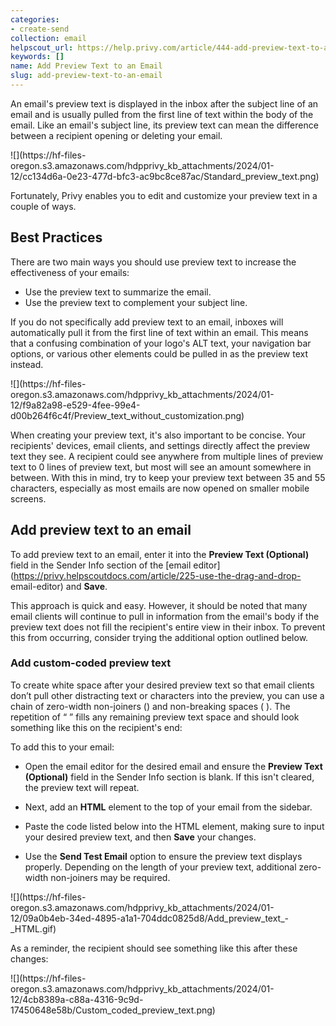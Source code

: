 ```yaml
---
categories:
- create-send
collection: email
helpscout_url: https://help.privy.com/article/444-add-preview-text-to-an-email
keywords: []
name: Add Preview Text to an Email
slug: add-preview-text-to-an-email
---
```

An email's preview text is displayed in the inbox after the subject line of an
email and is usually pulled from the first line of text within the body of the
email. Like an email's subject line, its preview text can mean the difference
between a recipient opening or deleting your email.

![](https://hf-files-
oregon.s3.amazonaws.com/hdpprivy_kb_attachments/2024/01-12/cc134d6a-0e23-477d-bfc3-ac9bc8ce87ac/Standard_preview_text.png)

Fortunately, Privy enables you to edit and customize your preview text in a
couple of ways.

## Best Practices

There are two main ways you should use preview text to increase the
effectiveness of your emails:

  * Use the preview text to summarize the email.
  * Use the preview text to complement your subject line.

If you do not specifically add preview text to an email, inboxes will
automatically pull it from the first line of text within an email. This means
that a confusing combination of your logo's ALT text, your navigation bar
options, or various other elements could be pulled in as the preview text
instead.

![](https://hf-files-
oregon.s3.amazonaws.com/hdpprivy_kb_attachments/2024/01-12/f9a82a98-e529-4fee-99e4-d00b264f6c4f/Preview_text_without_customization.png)

When creating your preview text, it's also important to be concise. Your
recipients' devices, email clients, and settings directly affect the preview
text they see. A recipient could see anywhere from multiple lines of preview
text to 0 lines of preview text, but most will see an amount somewhere in
between. With this in mind, try to keep your preview text between 35 and 55
characters, especially as most emails are now opened on smaller mobile
screens.

## Add preview text to an email

To add preview text to an email, enter it into the **Preview Text (Optional)**
field in the Sender Info section of the [email
editor](https://privy.helpscoutdocs.com/article/225-use-the-drag-and-drop-
email-editor) and **Save**.

This approach is quick and easy. However, it should be noted that many email
clients will continue to pull in information from the email's body if the
preview text does not fill the recipient's entire view in their inbox. To
prevent this from occurring, consider trying the additional option outlined
below.

### Add custom-coded preview text

To create white space after your desired preview text so that email clients
don’t pull other distracting text or characters into the preview, you can use
a chain of zero-width non-joiners (‌&zwnj;) and non-breaking spaces (&nbsp;).
The repetition of “‌&zwnj;&nbsp;” fills any remaining preview text space and
should look something like this on the recipient's end:

To add this to your email:

  * Open the email editor for the desired email and ensure the **Preview Text (Optional)** field in the Sender Info section is blank. If this isn't cleared, the preview text will repeat. 
  * Next, add an **HTML** element to the top of your email from the sidebar. 
  * Paste the code listed below into the HTML element, making sure to input your desired preview text, and then **Save** your changes. 

    
    
    <div style="display: none; max-height: 0px; overflow: hidden;">
    Your preview text here. 
    </div>
    
    <!-- Insert &zwnj;&nbsp; hack after hidden preview text -->
    <div style="display: none; max-height: 0px; overflow: hidden;">
    &nbsp;&zwnj;&nbsp;&zwnj;&nbsp;&zwnj;&nbsp;&zwnj;&nbsp;&zwnj;&nbsp;&zwnj;&nbsp;&zwnj;&nbsp;&zwnj;&nbsp;&zwnj;&nbsp;&zwnj;&nbsp;&zwnj;&nbsp;&zwnj;&nbsp;&zwnj;&nbsp;
    </div>
    

  * Use the **Send Test Email** option to ensure the preview text displays properly. Depending on the length of your preview text, additional zero-width non-joiners may be required. 

![](https://hf-files-
oregon.s3.amazonaws.com/hdpprivy_kb_attachments/2024/01-12/09a0b4eb-34ed-4895-a1a1-704ddc0825d8/Add_preview_text_-
_HTML.gif)

As a reminder, the recipient should see something like this after these
changes:

![](https://hf-files-
oregon.s3.amazonaws.com/hdpprivy_kb_attachments/2024/01-12/4cb8389a-c88a-4316-9c9d-17450648e58b/Custom_coded_preview_text.png)

